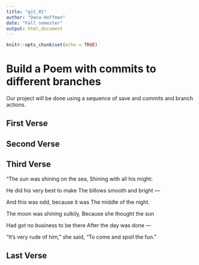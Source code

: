---
title: "git_01"
author: "Dana Hoffman"
date: "Fall semester"
output: html_document
---

```{r setup, include=FALSE}
knitr::opts_chunk$set(echo = TRUE)
```
# Build a Poem with commits to different branches
Our project will be done using a sequence of save and commits and branch actions.
<!-- Do not modify or change any text in "!--" bracketed areas such as this --- these are instructions to
you, if you change any of this the git program will notice it and compromise your git merging strategy !-->

## First Verse 
<!--Put the first five lines of a poem by Lewis Carrol in this section!-->

## Second Verse
<!--Put the first five lines of a poem by Robert Frost here!-->

## Third Verse
<!--Put the first two verses of The Walrus and the Carpenter here!-->
“The sun was shining on the sea, Shining with all his might:

He did his very best to make The billows smooth and bright —

And this was odd, because it was The middle of the night.

The moon was shining sulkily, Because she thought the sun

Had got no business to be there After the day was done —

“It’s very rude of him,” she said, “To come and spoil the fun.”


## Last Verse
<!--Put a short poem of your choice 8-20 lines,here!-->
